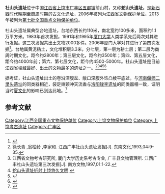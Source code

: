 {{coord|28|24|24|N|118|16|16|E|display=title|scale:10000}}
{{文物保护单位
| 级别 = 全国
| 名称 = 社山头遗址
| 图片 = Guangfeng Sheshantou Yizhi 2017.11.23 15-09-40.jpg
| 编号 = 7-0207-1-207
| 分类 = 古遗址
| 时代 = 新石器时代至周
| 所在 = [[上饶市|上饶市]][[广丰区|广丰区]]
| 登录 = 2013年3月5日
}}
'''社山头遗址'''位于中国[[江西省|江西省]][[上饶市|上饶市]][[广丰区|广丰区]][[五都镇|五都镇]]前山村，又称'''蛇山头遗址'''，是[[新石器时代|新石器时代]]晚期至[[商朝|商]][[周朝|周]]时期的古文化遗址，2006年被列为[[江西省文物保护单位|江西省文物保护单位]]，2013年被列为[[第七批全国重点文物保护单位|第七批全国重点文物保护单位]]。

社山头遗址属典型台地遗址，台地东西长约110米，南北宽约100多米，面积约1.1万平方米。1983年首次发掘，1991年和1995年[[厦门大学|厦门大学]]人类学系先后两次对其进行发掘。这三次发掘共出土文物2000多件。2006年厦门大学对其进行了第四次发掘<ref name="厦大">{{Cite web |url=http://www.kepu365.com/history/ZRKG/200701/48483.html |title=厦大师生对江西广丰社山头遗址进行考古发掘 |accessdate=2010-10-10 |archive-date=2015-10-06 |archive-url=https://web.archive.org/web/20151006030400/http://www.kepu365.com/history/ZRKG/200701/48483.html |dead-url=no }}</ref>。台地属黄泥粘土，文化堆积层3.3米，分七层，第一层为耕土层；第二层为商周时期文化，距今约2800年；第三层文化，距今约3500年；第四、第五层文化，距今约4000年前；第六、第七层文化，距今约4500-5000年。社山头遗址是目前江西省埋藏最好、出土的文物最多的遗址之一。<ref>徐长青 ,翁松龄 ,李家和. 江西广丰社山头遗址发掘[J]. 东南文化,1993,04:9-35.</ref><ref>江西省文物考古研究所, 厦门大学历史系考古专业, 广丰县文物管理所. 江西广丰社山头遗址第三次发掘[J]. 南方文物,1997,01:1-22.</ref><ref>[http://gov.srzc.com/Html/2004-11/6/srzc@6144555109.html 蛇山头遗址折射上饶悠久文明] {{webarchive|url=https://web.archive.org/web/20151005114003/http://gov.srzc.com/Html/2004-11/6/srzc@6144555109.html |date=2015-10-05 }}</ref><ref>{{cite journal |title=广丰县发现西周遗址 |author=罗小安，周朗 |journal=南方文物 |year=1983 |volume= |issue=04 |pages= |url=http://www.cnki.com.cn/Article/CJFDTotal-LFWW198304001.htm |access-date=2010-10-10 |archive-date=2015-10-05 |archive-url=https://web.archive.org/web/20151005111925/http://www.cnki.com.cn/Article/CJFDTotal-LFWW198304001.htm |dead-url=no }}</ref><ref>{{Cite web |url=http://www.jxgb.gov.cn/2007-2/20072141112090.htm |title=江西省人民政府关于公布第五批江西省文物保护单位的通知 |access-date=2010-10-10 |archive-url=https://web.archive.org/web/20151005123507/http://www.jxgb.gov.cn/2007-2/20072141112090.htm |archive-date=2015-10-05 |dead-url=yes }}</ref>

据考证，社山头遗址出土的卷沿深腹盆、敞口深腹外饰凸棱平底盆，与[[河南|河南]][[偃师|偃师]][[二里头遗址|二里头遗址]]的同类器相近，袋足束颈冲天流盉与[[洛阳|洛阳]][[矬李遗址|矬李遗址]]的同类器相一致，证明当时[[夏文化|夏文化]]的影响已到达此地。<ref>{{cite journal |title=江西地区新石器时代末期文化与夏文化的南渐 |author=彭适凡 |journal=南方文物 |year=2007 |volume= |issue=1 |pages= |url= }}</ref>

{{Gallery
|width = 300
|height = 
|lines = 1
|File:Guangfeng Sheshantou Yizhi 2017.11.23 15-42-47.jpg|遗址全景
|File:Guangfeng Sheshantou Yizhi 2017.11.23 15-37-04.jpg|遗址局部
|File:Guangfeng Sheshantou Yizhi 2015.10.04 16-04-28.jpg|遗址南侧全景
|File:Guangfeng Sheshantou Yizhi 2015.10.04 16-14-17.jpg|遗址上
}}

==参考文献==
{{commonscat|Sheshantou Site}}
{{reflist}}

{{江西全国重点文物保护单位}}

{{DEFAULTSORT:S社}}
[[Category:江西全国重点文物保护单位|Category:江西全国重点文物保护单位]]
[[Category:上饶文物保护单位|Category:上饶文物保护单位]]
[[Category:上饶考古遗址|Category:上饶考古遗址]]
[[Category:广丰区|Category:广丰区]]